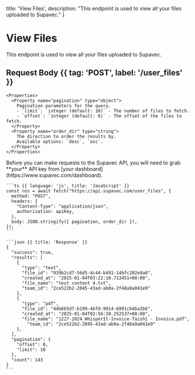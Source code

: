   title: 'View Files',
  description:
    "This endpoint is used to view all your files uploaded to Supavec."
}

# View Files

<Row>
  <Col>

  This endpoint is used to view all your files uploaded to Supavec.


  ## Request Body {{ tag: 'POST', label: '/user_files' }}

    <Properties>
      <Property name="pagination" type="object">
        Pagination parameters for the query.
        - `limit`: `integer (default: 10)` - The number of files to fetch.
        - `offset`: `integer (default: 0)` - The offset of the files to fetch.
      </Property>
      <Property name="order_dir" type="string">
        The direction to order the results by.
        Available options: `desc`, `asc`.
      </Property>
    </Properties>

  </Col>
  <Col>
    <Note>
      Before you can make requests to the Supavec API, you will need to grab **your**
      API key from [your dashboard](https://www.supavec.com/dashboard).
    </Note>

    ```ts {{ language: 'js', title: 'JavaScript' }}
    const res = await fetch("https://api.supavec.com/user_files", {
      method: "POST",
      headers: {
        "Content-Type": "application/json",
        authorization: apiKey,
      },
      body: JSON.stringify({ pagination, order_dir }),
    });
    ```

    ```json {{ title: 'Response' }}
    {
      "success": true,
      "results": [
        {
          "type": "text",
          "file_id": "939b2cd7-56d5-4c44-b491-14bfc202e9a0",
          "created_at": "2025-01-04T03:22:10.713451+00:00",
          "file_name": "test content 4.txt",
          "team_id": "2ce522b2-2045-43ad-ab0a-2f48a9a041e9"
        },
        {
          "type": "pdf",
          "file_id": "4db6b5d7-b199-4bfd-9914-6991cb4ba3b6",
          "created_at": "2025-01-04T02:56:10.252537+00:00",
          "file_name": "1227-2024_WhisperIt-Invoice-Taishi - Invoice.pdf",
            "team_id": "2ce522b2-2045-43ad-ab0a-2f48a9a041e9"
        },
      ],
      "pagination": {
        "offset": 0,
        "limit": 10
      },
      "count": 143
    }
    ```

  </Col>
</Row>